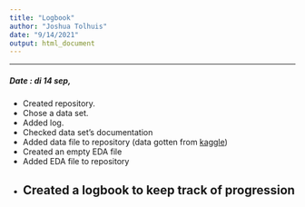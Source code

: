 ```yaml
---
title: "Logbook"
author: "Joshua Tolhuis"
date: "9/14/2021"
output: html_document
---  
```



---

##### Date : di 14 sep,  
- Created repository.  
- Chose a data set.
- Added log.  
- Checked  data set's documentation
- Added data file to repository (data gotten from [kaggle](https://www.kaggle.com/johnjdavisiv/urinary-biomarkers-for-pancreatic-cancer))
- Created an empty EDA file
- Added EDA file to repository
- Created a logbook to keep track of progression
---

